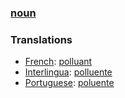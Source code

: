 ===[[noun]]===

===Translations===
*[[French]]: [[polluant]]
*[[Interlingua]]: [[polluente]]
*[[Portuguese]]: [[poluente]]